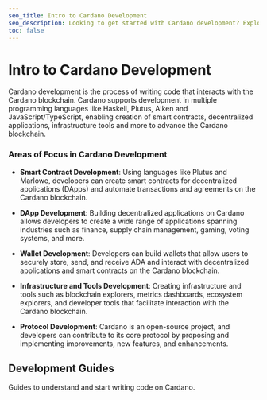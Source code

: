 ```yaml
---
seo_title: Intro to Cardano Development
seo_description: Looking to get started with Cardano development? Explore key tools, courses, resources, and guides. Learn and build on the Cardano blockchain.
toc: false
---
```



# Intro to Cardano Development

Cardano development is the process of writing code that interacts with the Cardano blockchain. Cardano supports development in multiple programming languages like Haskell, Plutus, Aiken and JavaScript/TypeScript, enabling creation of smart contracts, decentralized applications, infrastructure tools and more to advance the Cardano blockchain.

### Areas of Focus in Cardano Development

- **Smart Contract Development**: Using languages like Plutus and Marlowe, developers can create smart contracts for decentralized applications (DApps) and automate transactions and agreements on the Cardano blockchain.

- **DApp Development**: Building decentralized applications on Cardano allows developers to create a wide range of applications spanning industries such as finance, supply chain management, gaming, voting systems, and more.

- **Wallet Development**: Developers can build wallets that allow users to securely store, send, and receive ADA and interact with decentralized applications and smart contracts on the Cardano blockchain.

- **Infrastructure and Tools Development**: Creating infrastructure and tools such as blockchain explorers, metrics dashboards, ecosystem explorers, and developer tools that facilitate interaction with the Cardano blockchain.

- **Protocol Development**: Cardano is an open-source project, and developers can contribute to its core protocol by proposing and implementing improvements, new features, and enhancements.

## Development Guides

Guides to understand and start writing code on Cardano.

<DefaultDataTable projects={builders} filterBy="development_guide" />